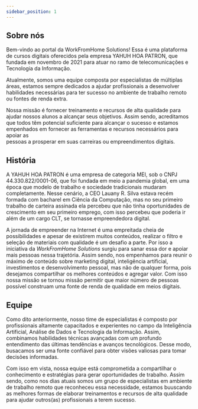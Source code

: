 ```yaml
---
sidebar_position: 1
---
```


## Sobre nós 

Bem-vindo ao portal da WorkFromHome Solutions! Essa é uma plataforma 
de cursos digitais oferecidos pela empresa YAHUH HOA PATRON, 
que fundada em novembro de 2021 para atuar no ramo de telecomunicações e Tecnologia da Informação. 

Atualmente, somos uma equipe 
composta por especialistas de múltiplas áreas, estamos sempre dedicados 
a ajudar profissionais a desenvolver habilidades necessárias para ter 
sucesso no ambiente de trabalho remoto ou fontes de renda extra. 

Nossa missão é fornecer treinamento e 
recursos de alta qualidade para ajudar nossos alunos a alcançar seus objetivos.
Assim sendo, acreditamos que todos têm potencial suficiente para alcançar o sucesso 
e estamos empenhados em fornecer as ferramentas e recursos necessários para apoiar as  
pessoas a prosperar em suas carreiras ou empreendimentos digitais.

## História

A YAHUH HOA PATRON é uma empresa de categoria MEI, sob o CNPJ 44.330.822/0001-06,
que foi fundada em meio a pandemia global, em uma época que modelo de trabalho e sociedade
tradicionais mudaram completamente. Nesse cenário, a CEO Lauany R. Silva estava recém formada com bacharel em
Ciência da Computação, mas no seu primeiro trabalho de carteira assinada ela percebeu que não tinha oportunidades de crescimento em seu primeiro emprego, com isso percebeu que poderia ir além de um cargo CLT, se tornasse empreendedora digital. 

A jornada de empreender na Internet é uma empreitada cheia de possibilidades e apesar de existirem muitos conteúdos, realizar o filtro e seleção de materiais com qualidade é um desafio a parte. Por isso a iniciativa da *WorkFromHome Solutions* surgiu para sanar essa dor e apoiar mais pessoas nessa trajetória.
Assim sendo, nos empenhamos para reunir o máximo de conteúdo sobre marketing digital, inteligência artificial, investimentos e desenvolvimento pessoal, mas não de qualquer forma, pois desejamos compartilhar os melhores conteúdos e agregar valor. Com isso nossa missão se tornou missão permitir que maior número de pessoas possível construam uma fonte de renda de qualidade em meios digitais.


## Equipe

Como dito anteriormente, nosso time de especialistas é composto por profissionais 
altamente capacitados e experientes no campo da Inteligência Artificial, Análise de Dados e 
Tecnologia da Informação. Assim, combinamos habilidades técnicas avançadas com um profundo 
entendimento das últimas tendências e avanços tecnológicos. Desse modo, busacamos ser uma fonte 
confiável para obter visões valiosas para tomar decisões informadas.

Com isso em vista, nossa equipe está comprometida a compartilhar o conhecimento e estratégias
para gerar oportunidades de trabalho. Assim sendo, como nos dias atuais somos um grupo de especialistas 
em ambiente de trabalho remoto que reconheceu essa necessidade, estamos buuscando as melhores formas de 
elaborar treinamentos e recursos de alta qualidade para ajudar outros(as) profissionais a terem sucesso. 
